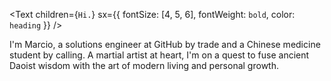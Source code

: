 <Text
  children={`Hi.`}
  sx={{ fontSize: [4, 5, 6], fontWeight: `bold`, color: `heading` }}
/>

I'm Marcio, a solutions engineer at GitHub by trade and a Chinese medicine student by calling. A martial artist at heart, I'm on a quest to fuse ancient Daoist wisdom with the art of modern living and personal growth.
